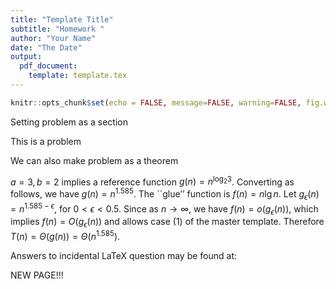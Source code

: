 ```yaml
---
title: "Template Title"
subtitle: "Homework "
author: "Your Name"
date: "The Date"
output:
  pdf_document:
    template: template.tex
---
```


```r
knitr::opts_chunk$set(echo = FALSE, message=FALSE, warning=FALSE, fig.width=5, fig.height=3, fig.align="center")
```

Setting problem as a section

\secprob{1}
This is a problem

\sol

We can also make problem as a theorem

\begin{problem}
this is a problem
\end{problem}

\begin{exercise}
this is a exercise
\end{exercise}

\begin{enumerate}
\item $T(n) = 2 T(\lfloor n/4 \rfloor) + n^{1/2}$.
\item $T(n) = 3 T(\lfloor n/2 \rfloor) + n \lg n$.
\item $T(n) = 5 T(\lfloor n/5 \rfloor) + \frac{n}{\lg n}$.
\item $T(n) = 4 T(\lfloor n/2 \rfloor) + n^2 \sqrt{n}$.
\item $T(n) = 2 T(\lfloor n/2 \rfloor) + n \lg n$.
\end{enumerate}

$a = 3, b = 2$ implies a reference function $g(n) = n^{\log_2 3}$. Converting as follows,
\begin{eqnarray*}
y & = & \log_2 3 \\
2^y & = & 3 \\
y \ln 2 & = & \ln 3 \\
y & = & \frac{\ln 3}{\ln 2} = 1.585,
\end{eqnarray*}
we have $g(n) = n^{1.585}$.  The ``glue'' function is $f(n) = n \lg n$.  Let $g_\epsilon (n) = n^{1.585 - \epsilon}$, for 
$0 < \epsilon < 0.5$. Since
\begin{eqnarray*}
\frac{f(n)}{g_\epsilon (n)} & = & \frac{n \lg n}{n^{1.585 - \epsilon}} = \frac{\lg n}{n^{0.585 - \epsilon}} \\
 & \leq & \frac{\lg n}{n^{0.085}} \rightarrow 0
\end{eqnarray*}
as $n \rightarrow \infty$, we have $f(n) = o(g_\epsilon (n))$, which implies $f(n) = O(g_\epsilon (n))$ and allows case (1) of the 
master template.  Therefore $T(n) = \Theta(g(n)) = \Theta(n^{1.585})$.

\vspace*{0.5in}
\noindent Answers to incidental LaTeX question may be found at:
\begin{verbatim}
http://www.tug.org/begin.html
\end{verbatim}

\newpage
NEW PAGE!!!
